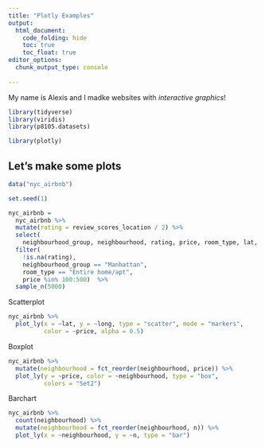```yaml
---
title: "Plotly Examples"
output: 
  html_document:
    code_folding: hide
    toc: true
    toc_float: true
editor_options: 
  chunk_output_type: console
  
---
```


My name is Alexis and I madke websites with _interactive graphics_!

```r
library(tidyverse)
library(viridis)
library(p8105.datasets)

library(plotly)
```



## Let's make some plots


```r
data("nyc_airbnb")
```


```r
set.seed(1)

nyc_airbnb = 
  nyc_airbnb %>% 
  mutate(rating = review_scores_location / 2) %>%
  select(
    neighbourhood_group, neighbourhood, rating, price, room_type, lat, long) %>%
  filter(
    !is.na(rating), 
    neighbourhood_group == "Manhattan",
    room_type == "Entire home/apt",
    price %in% 100:500)  %>% 
  sample_n(5000)
```

Scatterplot
```r
nyc_airbnb %>%
  plot_ly(x = ~lat, y = ~long, type = "scatter", mode = "markers",
          color = ~price, alpha = 0.5)
```

Boxplot
```r
nyc_airbnb %>%
  mutate(neighbourhood = fct_reorder(neighbourhood, price)) %>% 
  plot_ly(y = ~price, color = ~neighbourhood, type = "box",
          colors = "Set2")
```

Barchart
```r
nyc_airbnb %>%
  count(neighbourhood) %>%
  mutate(neighbourhood = fct_reorder(neighbourhood, n)) %>%
  plot_ly(x = ~neighbourhood, y = ~n, type = "bar")
```

